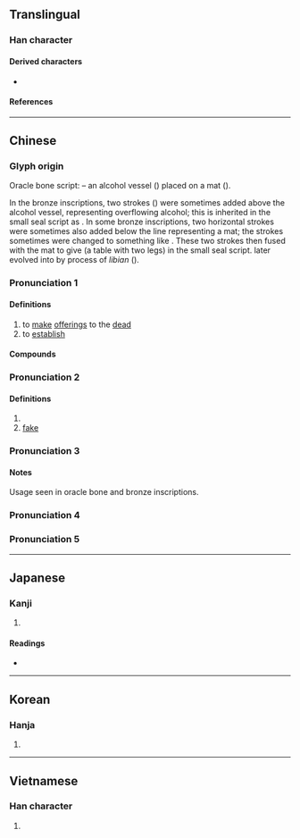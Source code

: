 {{character info/new}}
==Translingual==

===Han character===
{{Han char|rn=37|rad=大|as=09|sn=12|four=80430|canj=TWK|ids=⿱酋大}}

====Derived characters====
* {{l|mul|[[𡼓]], [[𢵫]], [[𣾇]], [[𬯚]], [[橂]], [[𨗖]], [[磸]], [[𨣆]], [[䥖]], [[鄭]], [[𤡽]], [[𡰙]], [[㽀]], [[𠪝]], [[𭔕]], [[㞟]], [[𥳢]], [[𥂴]]}}

====References====
{{Han ref|kx=0253.050|dkj=05960|dj=0514.300|hdz=10546.060|uh=5960}}

----

==Chinese==
{{zh-forms}}

===Glyph origin===
{{Han etym}}

Oracle bone script: {{liushu|p}} – an alcohol vessel ({{zh-m|*酉}}) placed on a mat ({{zh-m|*一}}).

In the bronze inscriptions, two strokes ({{zh-m|*八}}) were sometimes added above the alcohol vessel, representing overflowing alcohol; this is inherited in the small seal script as {{zh-l|*酋}}. In some bronze inscriptions, two horizontal strokes were sometimes also added below the line representing a mat; the strokes sometimes were changed to something like {{zh-m|*八}}. These two strokes then fused with the mat to give {{zh-m|*丌}} (a table with two legs) in the small seal script. {{zh-m|*丌}} later evolved into {{zh-m|*大}} by process of ''libian'' ({{zh-l|*隸變}}).

===Pronunciation 1===
{{zh-pron
|m=diàn
|c=din6
|mn=tiān
|mc=1
|oc=y
|cat=v
}}

====Definitions====
{{zh-hanzi}}

# to [[make]] [[offering]]s to the [[dead]]
# to [[establish]]

====Compounds====
{{zh-der|奠定|弔奠|供奠|奠安|奠雁|奠都|奠立|奠地|家奠|奠酹|奠酒|奠敬|奠基|奠儀|祭奠|澆奠|祖奠|拜奠|設奠|遣奠|饋奠|路奠}}

===Pronunciation 2===
{{zh-pron
|m=dìng
|mc=2
|cat=v,a
}}

====Definitions====
{{zh-hanzi}}

# {{zh-alt-form|飣}}
# [[fake]]

===Pronunciation 3===
{{zh-see|鄭|a|proper noun sense}}

====Notes====
Usage seen in oracle bone and bronze inscriptions.

===Pronunciation 4===
{{zh-see|停|v}}

===Pronunciation 5===
{{zh-see|尊|v}}

----

==Japanese==

===Kanji===
{{ja-kanji|grade=|rs=大09}}

# {{defn|lang=ja|sort=大09}}

====Readings====
* {{ja-readings|on=[[てん]] (ten), [[でん]] (den), [[てい]] (tei)|kun=[[まつる]] (matsuru), [[さだめる]] (sadameru)}}

----

==Korean==

===Hanja===
{{ko-hanja|hangeul=전|rv=jeon|mr=chŏn}}

# {{defn|lang=ko|sort=大09}}

----

==Vietnamese==

===Han character===
{{vi-hantu|[[điện]]|rs=大09}}

# {{defn|lang=vi|sort=大09}}